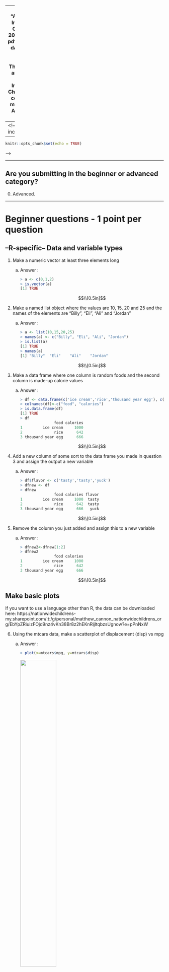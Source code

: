 <!--
pandoc -f markdown answers.Rmd -o answers.pdf 
-->
---
title: "Answers to Informatics Challenge! 2022"
output: pdf_document
date: 2022-04-19
abstract: These are my answer's to the Informatics Challenge. I'm considering
          myself as an ADVANCED user.
---
<!--
header-includes:
  - \hypersetup{colorlinks=true,
            urlcolor=blue,
            pdfborderstyle={/S/U/W 1}}
- - -
\definecolor{codegray}{gray}{0.9}
\newcommand{\code}[1]{\colorbox{codegray}{\texttt{#1}}}

\maketitle
\tableofcontents
\pagebreak
```r
knitr::opts_chunk$set(echo = TRUE)
```
-->

------------------------------------------------------------------------

## Are you submitting in the beginner or advanced category?
0. Advanced.

------------------------------------------------------------------------

# Beginner questions - 1 point per question

## --R-specific-- Data and variable types

1. Make a numeric vector at least three elements long
    a) Answer :
    
        ```r
        > a <- c(0,1,2)
        > is.vector(a)
        [1] TRUE
        ```
    
        $$\\[0.5in]$$

2. Make a named list object where the values are 10, 15, 20 and 25 and the
names of the elements are "Billy", "Eli", "Ali" and "Jordan"
    a) Answer :
    
        ```r
        > a <- list(10,15,20,25)
        > names(a) <- c("Billy", "Eli", "Ali", "Jordan")
        > is.list(a)
        [1] TRUE
        > names(a)
        [1] "Billy"  "Eli"    "Ali"    "Jordan"
        ```
    
        $$\\[0.5in]$$

3. Make a data frame where one column is random foods and the second column is
made-up calorie values
    a) Answer :
    
        ```r
        > df <- data.frame(c('ice cream','rice','thousand year egg'), c(1000,642,666), stringsAsFactors=FALSE)
        > colnames(df)<-c("food", "calories")
        > is.data.frame(df)
        [1] TRUE
        > df
                       food calories
        1         ice cream     1000
        2              rice      642
        3 thousand year egg      666
        ```
    
        $$\\[0.5in]$$


4. Add a new column of some sort to the data frame you made in question 3 and
assign the output a new variable
    a) Answer :
    
        ```r
        > df$flavor <- c('tasty','tasty','yuck')
        > dfnew <- df
        > dfnew
                       food calories flavor
        1         ice cream     1000  tasty
        2              rice      642  tasty
        3 thousand year egg      666   yuck
        ```
    
        $$\\[0.5in]$$


5. Remove the column you just added and assign this to a new variable
    a) Answer :
    
        ```r
        > dfnew2<-dfnew[1:2]
        > dfnew2
                       food calories
        1         ice cream     1000
        2              rice      642
        3 thousand year egg      666
        ```
    
        $$\\[0.5in]$$
    

## Make basic plots

If you want to use a language other than R, the data can be downloaded here: https://nationwidechildrens-my.sharepoint.com/:t:/g/personal/matthew_cannon_nationwidechildrens_org/EbYpZRiuizFOjd9nz4vKn38Br8z2hEKnRijltqbzsUgnow?e=pPnNxW

6. Using the mtcars data, make a scatterplot of displacement (disp) vs mpg
    a) Answer :
    
        ```r
        > plot(x=mtcars$mpg, y=mtcars$disp)
        ```
        ![](images/q6.png){width=50%}
    
        $$\\[0.5in]$$
    


7. Using the mtcars data again, make a boxplot of hp separated by cyl
    a) Answer : 

        ```r
        > boxplot(hp ~ cyl, mtcars)
        ```
        ![](images/q7.png){width=50%}
    
        $$\\[0.5in]$$
    
    
8. Using the mtcars data again, make a barplot of displacement (disp) for each
engine shape (column "vs")
    a) Answer : 

        ```r
        > gV = c(mean(mtcars[mtcars$vs==0,]$disp), mean(mtcars[mtcars$vs==1,]$disp))
        > barplot(gV, names=c("0","1"), axes=TRUE, ylim=c(0,max(gV)*1.2), ylab="mean disp", xlab="vs")
        ```
        ![](images/q8.png){width=50%}
    
    
        $$\\[0.5in]$$


## Do a t-test

9. What is the *p*-value for a *t*-test (using the mtcars data), that tests if
displacement (disp) varies between engine shapes (column "vs")?
    a) Answer : 

        ```r
        > t.test(disp ~ vs, mtcars)[[3]]  # p-value = 2.476526e-06
        [1] 2.476526e-06
        ```
    
        $$\\[0.5in]$$
    
    
## Basic unix commands

10. Which command is used to create a new directory?
    a) Answer : 

        ```bash
        $ mkdir
        ```
    
        $$\\[0.5in]$$


11. Which command shows the size of a file?
    a) Answer : 

        ```bash
        $ du 
        ```
    
        $$\\[0.5in]$$


12. Which command lets you delete a file?
    a) Answer : 

        ```bash
        $ rm
        ```
    
        $$\\[0.5in]$$


13. Which command copies a file?
    a) Answer : 

        ```bash
        $ cp
        ```
    
        $$\\[0.5in]$$


14. Which command moves a file from one directory to another?
    a) Answer : 

        ```r
        $ mv
        ```
    
        $$\\[0.5in]$$


## Basic stats knowledge

15. Does a *t*-test assume that the measurements follow a normal distribution?
    a) Answer : 
        Yes
    
        $$\\[0.5in]$$
    
    
16. Briefly (1-2 sentences), what is the difference between parametric and
non-parametric tests?
    a) Answer : 
        Non-parametric does NOT assumes that the distribution follows a Gaussian. Parametric tests assume the underlying distribution follows a Gaussian.
    
        $$\\[0.5in]$$
    
    
17. Name one method to perform multiple testing correction
    a) Answer : 
        Bonferroni correction.
    
        $$\\[0.5in]$$
    
    
18. For a set of statistical tests, using a FDR cutoff of 0.1 will, in theory,
result in what percentage of false positives in your "significant" tests?
    a) Answer : 
        10%
    
        $$\\[0.5in]$$
    
    
## Basic file/data formats

19.  What file/data format is this?

```verbatim
>Sequence_1
AGTACATGGGGAGCTGGCGCAATGACGACCTAATTGGCGCACAGTACTAGGCATCGTCATCCAATGCGACGAGTCCTAC
ACTATCTTGGATATGATATGGCGCACTACACATGCTAGCCGCTGGGGAGATTAGCTCGAGTTGCCCCTTTGCCCGATCC
CGGAAGATACGCTCTAAGCTCGGCAATCGCTCTTGCCGTGCGAGATGCTAGCAAAAAGGTGTACTTCTCAGCGGAGCAG
AAAGATCATGTTTATTGGAAGCATCAACCTGCGCCGTCTTGTTAACTTGTCATATCGCGCACGTAGT
>Sequence_2
GCACTACACATGCTAGCCGCTGGGGAGATTAGCTCGAGTTGCCCCTTTGCCCGATCCCGGAAGATACGCTCTAAGCTCG
GCAATCGCTCTTGCCGTGCGAGATGCTAGCAA
```
    a) Answer : 
        fasta
    
        $$\\[0.5in]$$
    
    
20. What file/data format is this?

```verbatim
@A00498:77:HGHFVDRXX:1:2101:3775:1016 1:N:0:NACGGCTC
ANTTAGGCAACCGTGCTTATGGAAATGCA
+
F#FFFFFFFFFFFFFFFFFFFFFFF:FF,
@A00498:77:HGHFVDRXX:1:2101:3830:1016 1:N:0:NATCGCTC
TNGCTGCAGAATAACCCGGGCTCAGACTC
+
F#FFFFFFFF,FFFFFFFFFFFFFFFFF:
```
    a) Answer : 
        fastq
    
        $$\\[0.5in]$$
    
    
21. What file/data format is this?

```{}
chr1  213941196  213942363
chr1  213942363  213943530
chr1  213943530  213944697
chr2  158364697  158365864
chr2  158365864  158367031
chr3  127477031  127478198
```
    a) Answer : 
        A file showing the lengths of the chromosomes about the centromere (REVISIT).
    
        $$\\[0.5in]$$
    
    
22. What are the two main differences between a bam and sam file?
    a) Answer : 
        sam is ASCII text, bam is binary and compressed

        $$\\[0.5in]$$


------------------------------------------------------------------------

# Intermediate - 2 points per question

## Make fancy plots

23. Using the mtcars data, make a plot of mpg vs disp, coloring the points by
cyl. Include a title. Be sure the colors used are color-blind friendly.
    a) Answer : 

        ```r
        > cyl4 <- mtcars[mtcars$cyl == 4,]
        > cyl6 <- mtcars[mtcars$cyl == 6,]
        > cyl8 <- mtcars[mtcars$cyl == 8,]
        > plot(x=cyl4$disp, y=cyl4$mpg, main="MPG vs Engine Displacement", xlab="Engine Displacement", ylab="MPG", col=c("black"), pch=c(17), cex=c(1.5), xlim=c(0,max(mtcars$disp)), ylim=c(0, max(mtcars$mpg)))
        > points(x=cyl6$disp, y=cyl6$mpg, col="blue", pch=18, cex=1.5)
        > points(x=cyl8$disp, y=cyl8$mpg, col="red", pch=19, cex=1.5)
        ```
        ![](images/q23.png){width=50%}

        $$\\[0.5in]$$


24. From the previous plot, include a legend for point colors and make the
title of the legend "Cylinder".
    a) Answer : 

        ```r
        # Adding code to above...
        > lab4 <- sprintf("4 cylinder")
        > lab6 <- sprintf("6 cylinder")
        > lab8 <- sprintf("8 cylinder")
        > legend("topright", c(lab4, lab6, lab8), pch=c(17,18,19), col=c("black","blue","red"),title="Cylinder")
        ```
        ![](images/q24.png){width=50%}

    $$\\[0.5in]$$


25. Add a linear regression line to the plot along with text in the plot 
providing the Pearson's correlation and the *p*-value
    a) Answer : 
        ```r
        > cyl4 <- mtcars[mtcars$cyl == 4,]
        > cyl6 <- mtcars[mtcars$cyl == 6,]
        > cyl8 <- mtcars[mtcars$cyl == 8,]
        > plot(x=cyl4$disp, y=cyl4$mpg, main="MPG vs Engine Displacement", xlab="Engine Displacement", ylab="MPG", col=c("black"), pch=c(17), cex=c(1.5), xlim=c(0,max(mtcars$disp)), ylim=c(0, max(mtcars$mpg)))
        > points(x=cyl6$disp, y=cyl6$mpg, col="blue", pch=18, cex=1.5)
        > points(x=cyl8$disp, y=cyl8$mpg, col="red", pch=19, cex=1.5)
        > lab4 <- sprintf("4 cylinder")
        > lab6 <- sprintf("6 cylinder")
        > lab8 <- sprintf("8 cylinder")
        > 
        > mtfit <- lm(mpg ~ disp, mtcars)
        > df <- data.frame(mtcars$disp)
        > colnames(df)<-c("disp")
        > lines(df$disp, predict(mtfit,df), col="black", lty=1, lwd=3)
        > pearcor <- cor(data.frame(mtcars$disp,mtcars$mpg),method="pearson")[2,1]
        > pvalue <- t.test(df$disp,df$mpg)$p.value      # Wouldn't make sense any other way
        > labfit <- sprintf("fit : Pearson Corr = %.4f\n pvalue=%.3e",pearcor, pvalue)
        > legend("topright", c(lab4, lab6, lab8, labfit), pch=c(17,18,19,NA), lty=c(NA,NA,NA,1), lwd=c(NA,NA,NA,3), col=c("black","blue","red"),title="Cylinder", cex=c(0.9,0.9,0.9,0.9))
        ```

        ![](images/q25.png){width=50%}

        <!--
        > ASIDE : t.test(df) is the same a t.test(c(df$disp,df$mpg)), it assumes that
          the alt. hyp is where the mean is 0.
        -->

        $$\\[0.5in]$$


## Align reads to a reference

26. On the Franklin cluster, in the folder /gpfs0/scratch/mvc002/ are two files:

  -   infoChallenge_R1.fastq.gz
  -   infoChallenge_R2.fastq.gz
  
  Align these reads to the hg38 reference using your aligner of choice and share
  your code.
  Several pre-made references are available here:
  `/reference/homo_sapiens/hg38/ucsc_assembly/illumina_download/Sequence/`.
    a) Answer : 
    ```bash
    $ ml load GCC/9.3.0 Bowtie2/2.4.1
    # Trim - no bonus points so I won't do it
    $ sbatch --wrap="bowtie2 --fr --threads=32 -x /reference/homo_sapiens/hg38/ucsc_assembly/illumina_download/Sequence/Bowtie2Index/genome -1 /gpfs0/scratch/mvc002/infoChallenge_1.fastq.gz -2 /gpfs0/scratch/mvc002/infoChallenge_2.fastq.gz -S data/infoChallenge.sam"
    ```

    $$\\[0.5in]$$


27. Share a screenshot of some of the aligned reads in IGV
    a) Answer : 
    ```r
    ```

    $$\\[0.5in]$$


28. Is this dataset whole genome sequencing, RNAseq, ChIPseq or amplicon seq?
    a) Answer : 
    ```r
    ```

    $$\\[0.5in]$$


## --R-specific-- Demonstrate the use of pipes and tidyverse functions

29. In R, starting with the mtcars dataset use `filter()` to remove any row
where cyl is "8" and then use `group_by()` to group the data by gear and then
use `summarize()` to calculate the average of the mpg column per group. This
should be in one continuous pipeline without intermediate variables or nested
functions. Use either pipe (`%>%` or `|>`).
    a) Answer : 
        ```r
        > library(dplyr)
        > mtcars %>% dplyr::filter(cyl != 8) %>% group_by(gear) %>% summarize(mean=mean(mpg))
        ```

    $$\\[0.5in]$$


## Write a bash loop

30. Write a "for loop" in bash to loop over the numbers 1-10 and print them to
the console
    a) Answer : 
        ```bash
        for((i=1; i<=10; i++)); do echo $i; done
        ```

    $$\\[0.5in]$$


## Git and GitHub

31. For your submission, put your results up into a public GitHub repository
and provide the link
    a) Answer : 
        ```r
        https://github.com/astrophys/Informatics_challenge_2022
        ```

    $$\\[0.5in]$$


32. Make sure your repo includes at least two branches and two commits
    a) Answer : 
        ```bash
        $ git checkout -b dev
        Switched to a new branch 'dev'
        log01: informatics_challenge_2022$ git branch
        * dev
          master
        log01: informatics_challenge_2022$ git log
        commit 1bb4fcaa7fe794a6f596faa090758c743d1a90c5 (HEAD -> dev, origin/master, master)
        Author: Ali Snedden <ali.snedden at nationwidechildrens.org>
        Date:   Wed Apr 20 15:31:18 2022 -0400
        
            Committed my answers from today
        
        commit f09ea9ad3d2b2b9b77b653ea4adeb8ff5c861b58
        Author: Ali Snedden <ali.snedden at nationwidechildrens.org>
        Date:   Tue Apr 19 15:43:12 2022 -0400
        
            answers.R, answers.Rmd :
            1. Answered up to question 22. Question 23 and 24 need fixed
        
        commit 753230aab633d8a39dfb0f5b434c71fe0b79a8a4
        Author: Ali Snedden <ali.snedden at nationwidechildrens.org>
        Date:   Tue Apr 19 13:35:16 2022 -0400
        
            answers.R, answers.Rmd :
            1. Got solutions upto and including question 8.
        
        commit a890d175e3fa8f633dfc7ebb4c9209dd1f10642c
        Author: Ali Snedden <ali.snedden at nationwidechildrens.org>
        Date:   Tue Apr 19 10:53:25 2022 -0400
        
            answers.R, answers.Rmd :
            1. Committed first attempts at answers
        
        commit 87d1b3055877918bb0127881d7109ba433f426dd
        Author: Ali Snedden <ali.snedden at nationwidechildrens.org>
        Date:   Tue Apr 19 09:05:27 2022 -0400
        
            Initial commit, before answers
        ```

    $$\\[0.5in]$$


------------------------------------------------------------------------

# Hard - 3 points per question

## Harder plotting

33. Add histograms to the top and right side of the mtcars mpg vs disp
scatterplot so that it looks like Figure 1. Note that the axes of each plot
should align.
    a) Answer : 

        ```r
        par(mar=c(1,1,1,1))
        # Central scatter plot
        par(fig=c(0.1,0.7,0.1,0.7))
        plot(mtcars$mpg, mtcars$disp, pch=c(16), xlim=c(10,37), ylim=c(30,520))
        # Right histogram
        par(fig=c(0.72,0.95,0.1,0.7), new=TRUE)
        tmp<-hist(mtcars$disp, breaks=seq(30,520,1), plot=FALSE)
        barplot(tmp$counts, axes=FALSE, space=0, horiz=TRUE, ylim=c(30,520))
        Axis(side=2, labels=TRUE, at=c(100,200,300,400,500))
        axis(side=1, tick=TRUE, at=c(1,2,3), labels=FALSE)
        box(col="black")
        # Top histogram
        par(fig=c(0.1,0.7,0.71,0.9), new=TRUE)
        hist(mtcars$mpg, main="", xlim=c(10,37), breaks=150)
        box(col="black")
        ```
        ![](images/q33.png){width=50%}

    $$\\[0.5in]$$


## Get sequences from SRA

34. Using the command line, download the SRR10197556 dataset from the NCBI SRA
repository
    a) Answer : 
    ```r
    ```

    $$\\[0.5in]$$


## Bash variable expansion

35. Create a variable in bash containing the text "path/to/target/file.txt" and
then share code to trim off the path ("path/to/target/")
    a) Answer : 
    ```r
    ```

    $$\\[0.5in]$$


36. Create a variable in bash containing the text "path/to/target/file.txt" and
then share code to trim off the file extension (".txt")
    a) Answer : 
    ```r
    ```

    $$\\[0.5in]$$


## Grep

37. Use the Unix grep function to match the pattern "GATACA" in `/gpfs0/scratch/mvc002/infoChallenge_1.fastq.gz` on the Franklin cluster. How
many lines had a match?
    a) Answer : 
    ```r
    ```

    $$\\[0.5in]$$


## Write a program

38. Share code written in a language other than R or bash that reads in a fastq
file and trims 10 characters from the 3' end of the read and quality score
fields. You can use the `/gpfs0/scratch/mvc002/infoChallenge_1.fastq.gz` file to
test your code. 
    a) Answer : 
    ```r
    ```

    $$\\[0.5in]$$


------------------------------------------------------------------------

# Too hard - 4 points per question

## Finding a sequence in a fasta file?

39. How many times does sequence "GATTACA" appear in this fasta file? `/reference/homo_sapiens/hg38/ucsc_assembly/illumina_download/Sequence/WholeGenomeFasta/genome.fa`
    a) Answer : 
    ```r
    ```

    $$\\[0.5in]$$


## Using awk

40. Use this gtf file (`/reference/homo_sapiens/hg38/ucsc_assembly/illumina_download/Annotation/Genes/genes.gtf`)
and the Unix `awk` command to keep only the lines where first column is "chr11"
and the fourth column is greater than 100,000. How many lines are in the output?
    a) Answer : 
    ```r
    ```

    $$\\[0.5in]$$


------------------------------------------------------------------------

# I hate myself - 5 point per question

## Identify the mystery data type

41. On the Franklin cluster is a folder /gpfs0/scratch/mvc002/. Inside this
folder are two files:
  -   mysteryData_R1.fastq.gz
  -   mysteryData_R2.fastq.gz
  What kind of sequencing experiment are these data derived from?
    a) Answer : 
    ```r
    ```

    $$\\[0.5in]$$


42. What species do these reads come from?
    a) Answer : 
    ```r
    ```

    $$\\[0.5in]$$


## Harder programming

43. Share code that finds a specified sequence in a fasta file, which also
allows for ambiguous bases in the query
(https://droog.gs.washington.edu/parc/images/iupac.html)
    a) Answer : 
    ```r
    ```

    $$\\[0.5in]$$

